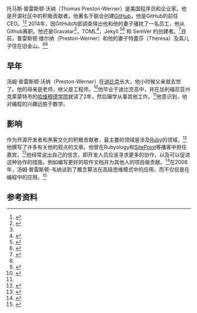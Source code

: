 {{Infobox person
| name               = 汤姆·普雷斯顿·沃纳<br/>Tom Preston-Werner
| image              = Tom Preston-Werner.jpg
| birth_date         = {{Birth date and age|1979|05|27|mf=yes}}
| birth_place        = {{USA}} [[爱荷华州|爱荷华州]] [[迪比克_(艾奥瓦州)|迪比克]]
| nationality        = {{USA}}
| alma_mater         = [[哈维穆德学院|哈维穆德学院]]（辍学）
| occupation         = [[程序员|程序员]]、[[企业家|企业家]]
| years_active       = 2008年至今
| organization       = GitHub, Inc.
| known_for          = 共同创建[[GitHub|GitHub]]
| net_worth          = 12.5亿（2018年6月）<ref name=mint18>{{cite web|url=https://www.forbes.com/sites/noahkirsch/2018/06/04/github-acquisition-mints-new-billionaires/#6b3f8be53c75|title=Microsoft's Acquisition Of GitHub Mints New Billionaires|work=Forbes|date=June 4, 2018|access-date=2020-08-24|archive-date=2020-11-09|archive-url=https://web.archive.org/web/20201109043600/https://www.forbes.com/sites/noahkirsch/2018/06/04/github-acquisition-mints-new-billionaires/#6b3f8be53c75|dead-url=no}}</ref>
| title              = [[GitHub|GitHub]]的联合创始人兼前[[CEO|CEO]]
| successor          = [[克里斯·万斯特拉斯|克里斯·万斯特拉斯]]
| boards             = 
| spouse             = 特蕾莎·普雷斯顿·沃纳<ref name="PandoCrunchies">{{cite web|url=http://pando.com/2014/02/07/this-year-at-the-crunchies-class-tensions-and-tech-charity/|title=This year at the Crunchies: Class tensions and tech-charity|date=February 7, 2014|first=Carmel|last=Deamicis|work=[[PandoDaily|PandoDaily]]|accessdate=April 22, 2014|archive-date=2020-12-06|archive-url=https://web.archive.org/web/20201206022227/https://pando.com/2014/02/07/this-year-at-the-crunchies-class-tensions-and-tech-charity/|dead-url=no}}</ref><ref>{{cite web|url=http://tom.preston-werner.com/2008/10/18/how-i-turned-down-300k.html|title=How I Turned Down $300,000 from Microsoft to go Full-Time on GitHub|first=Tom|last=Preston-Werner|date=October 18, 2008|accessdate=April 22, 2014|website=Tom Preston-Werner|archive-date=2021-04-13|archive-url=https://web.archive.org/web/20210413122731/https://tom.preston-werner.com/2008/10/18/how-i-turned-down-300k.html|dead-url=no}}</ref>{{Primary source inline|date=October 2014}}
| partner            = <!-- unmarried life partner; use ''Name (1950–present)'' -->
| children           = 2
| website            = {{URL|http://tom.preston-werner.com/}}
}}
托马斯·普雷斯顿·沃纳（Thomas Preston-Werner）是美国程序员和企业家。他是开源社区中的积极贡献者。他著名于联合创建[[GitHub|GitHub]]，他是GitHub的前任CEO。<ref name="TCCEO">{{cite news|url=https://techcrunch.com/2014/01/21/github-president-becomes-ceo-president-becomes-ceo-in-executive-role-swap/|title=GitHub President Becomes CEO, CEO Becomes President In Executive Role Swap|date=21 January 2014|first=Darrell|last=Etherington|quote=GitHub has just announced that co-founder Tom Preston-Werner will be taking over the role of President from fellow co-founder Chris Wanstrath|work=TechCrunch|publisher=AOL|accessdate=2020-08-24|archive-date=2020-10-31|archive-url=https://web.archive.org/web/20201031231230/https://techcrunch.com/2014/01/21/github-president-becomes-ceo-president-becomes-ceo-in-executive-role-swap/|dead-url=no}}</ref><ref name="Citation needed">{{Citation needed|date=July 2017}}</ref> 2014年，因GitHub内部调查得出他和他的妻子骚扰了一名员工，他从Github离职。他还是Gravatar<ref name="bloomberg"/>，TOML<ref name="github-toml">{{cite web|url=https://github.com/toml-lang/toml#toml|title=GitHub - toml-lang/toml: Tom's Obvious, Minimal Language|access-date=2020-08-24|archive-date=2017-02-15|archive-url=https://web.archive.org/web/20170215183959/https://github.com/toml-lang/toml#toml|dead-url=no}}</ref>，Jekyll <ref>{{Cite web|title=The Software That Builds Software|url=https://www.newyorker.com/tech/annals-of-technology/the-software-that-builds-software|last=Assar|first=Vijith|website=The New Yorker|language=en|access-date=2020-05-27|archive-date=2021-01-16|archive-url=https://web.archive.org/web/20210116220009/https://www.newyorker.com/tech/annals-of-technology/the-software-that-builds-software|dead-url=no}}</ref><ref>{{Cite web|title=What Tom Preston-Werner's Departure Means For GitHub|url=https://readwrite.com/2014/04/21/tom-preston-werner-departure-github/|last=Orsini|first=Lauren|date=2014-04-21|website=ReadWrite|language=en-US|url-status=no|archive-url=https://web.archive.org/web/20181119131241/https://readwrite.com/2014/04/21/tom-preston-werner-departure-github/|archive-date=2018-11-19|access-date=2020-05-27}}</ref> 和 SemVer 的创建者。<ref>{{Cite web|url=https://semver.org/spec/v2.0.0.html|title=Semantic Versioning 2.0.0|last=Preston-Werner|first=Tom|website=Semantic Versioning|language=en|access-date=2019-11-29|archive-date=2021-04-09|archive-url=https://web.archive.org/web/20210409131054/https://semver.org/spec/v2.0.0.html|dead-url=no}}</ref>目前，普雷斯顿·维尔纳（Preston-Werner）和他的妻子特蕾莎（Theresa）及其儿子住在旧金山。<ref name="PandoCrunchies"/><ref name="bloomberg">{{cite web|url=http://www.bloomberglink.com/people/tom-preston-werner/|title=Tom Preston-Werner|work=Bloomberg Link|publisher=[[Bloomberg_L.P.|Bloomberg]]|accessdate=May 24, 2013|archive-date=2013-06-17|archive-url=https://web.archive.org/web/20130617184747/http://www.bloomberglink.com/people/tom-preston-werner/|dead-url=no}}</ref>

==早年==

汤姆·普雷斯顿·沃纳（Preston-Werner）在[[迪比克县_(爱阿华州)|迪比克]]长大，他小时候父亲就去世了。他的母亲是老师，继父是工程师。<ref name="Inc">{{cite web|url=http://www.inc.com/magazine/201303/will-bourne/2-reasons-to-keep-an-eye-on-github.html|title=2 Reasons to Keep an Eye on GitHub|work=[[Inc._(magazine)|Inc.]]|last=Bourne|first=Will|date=February 27, 2013|accessdate=May 24, 2013|archive-date=2021-02-25|archive-url=https://web.archive.org/web/20210225150042/http://www.inc.com/magazine/201303/will-bourne/2-reasons-to-keep-an-eye-on-github.html|dead-url=no}}</ref>他毕业于迪比克高中，并在加利福尼亚州克莱蒙特市的[[哈维穆德学院|哈维穆德学院]]就读了2年，然后辍学从事其他工作。<ref name="Inc"/>他意识到，他对编程的兴趣远胜于数学。{{citation needed|date=June 2018}}

==影响==

作为开源开发者和黑客文化的积极贡献者，最主要的领域是涉及[[Ruby|Ruby]]的领域，<ref name="thomas">{{cite podcast| url=http://s3.amazonaws.com/engineyard.com/podcasts/cloud_out_loud_tom_preston_werner.mp3| title=Interview with Tom Preston-Werner| publisher=Engine Yard, Inc.| host=Randall Thomas| date=2011-02-05| time=42:35| accessdate=2014-10-21| layurl=https://www.engineyard.com/podcasts/s01e09-tom-preston-werner| series=1| entry=9| edition=Cloud Out Loud| format=MP3| quote=The Ruby community and the way the Ruby community interacts is always kind of my model for how it should be done.| archive-date=2020-10-14| archive-url=https://web.archive.org/web/20201014202310/http://s3.amazonaws.com/engineyard.com/podcasts/cloud_out_loud_tom_preston_werner.mp3| dead-url=no}}</ref>他撰写了许多有关他的观点的文章。他曾在Rubyology和[[SitePoint|SitePoint]]等播客中担任嘉宾，<ref name=simoneau>{{cite web|last1=Simoneau|first1=Louis|title=SitePoint Podcast #107: Social Coding with GitHub's Tom Preston-Werner|url=http://www.sitepoint.com/podcast-107-social-coding-with-githubs-tom-preston-werner/|publisher=SitePoint|accessdate=22 October 2014|date=2011-04-09|archive-date=2020-03-26|archive-url=https://web.archive.org/web/20200326235818/https://www.sitepoint.com/podcast-107-social-coding-with-githubs-tom-preston-werner/|dead-url=no}}</ref>他经常说出自己的信念，即开发人员应该寻求更多的协作，以及可以促进这种协作的措施，例如编写更好的软件文档并为其他人的项目做贡献。<ref>{{cite conference |url=http://assets.en.oreilly.com/1/event/6/The%20Profitable%20Programmer_%20Creating%20Successful%20Side%20Projects%20Presentation.pdf |title=The Profitable Programmer: Creating Successful Side Projects |first=Tom |last=Preston-Werner |authorlink= |date=2008-05-30 |conference=RailsConf |conferenceurl=http://www.railsconf.com |publisher=O'Reilly |location=Portland Ballroom Room 255 |accessdate=2014-10-21 |at=1450 |trans-title= |archive-date=2016-03-04 |archive-url=https://web.archive.org/web/20160304002454/http://assets.en.oreilly.com/1/event/6/The%20Profitable%20Programmer_%20Creating%20Successful%20Side%20Projects%20Presentation.pdf |dead-url=no }}</ref>{{Primary source inline|date=October 2014}}在2008年，汤姆·普雷斯顿-韦纳谈到了概念算法在高级思维模式中的应用，而不仅仅是在编程中的应用。<ref>{{cite conference |title=God's memory leak - a scientific treatment |first=Tom |last=Preston-Werner |url=https://groups.google.com/forum/#!topic/god-rb/Acyit8SlgcI |date=2008-07-20 |conference=RubyFringe |conferenceurl=https://unspace.ca/rubyfringe/ |accessdate=2014-10-21 |archive-date=2011-01-22 |archive-url=http://arquivo.pt/wayback/20110122130054/https://groups.google.com/forum/#!topic/god-rb/Acyit8SlgcI |dead-url=no }}</ref>


==参考资料==
{{Reflist}}